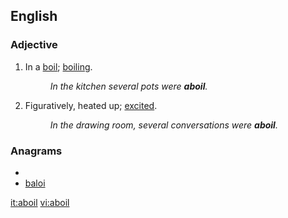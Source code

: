==English==

===Adjective===
{{en-adj}}
# In a [[boil]]; [[boiling]].
#: ''In the kitchen several pots were '''aboil'''.''
# Figuratively, heated up; [[excited]].
#: ''In the drawing room, several conversations were '''aboil'''.''

===Anagrams===
* {{alphagram|abilo}}
* [[baloi#English|baloi]]


[[it:aboil]]
[[vi:aboil]]